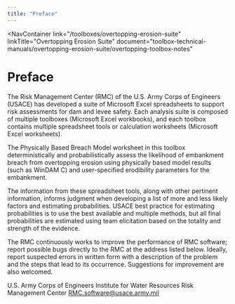 ```yaml
---
title: "Preface"
---
```



<NavContainer 
  link="/toolboxes/overtopping-erosion-suite"
  linkTitle="Overtopping Erosion Suite"
  document="toolbox-technical-manuals/overtopping-erosion-suite/overtopping-toolbox-notes"
></NavContainer>

# Preface

The Risk Management Center (RMC) of the U.S. Army Corps of Engineers (USACE) has developed a suite of Microsoft Excel spreadsheets to support 
risk assessments for dam and levee safety. Each analysis suite is composed of multiple toolboxes (Microsoft Excel workbooks), and each toolbox 
contains multiple spreadsheet tools or calculation worksheets (Microsoft Excel worksheets).

The Physically Based Breach Model worksheet in this toolbox deterministically and probabilistically assess the likelihood of embankment breach 
from overtopping erosion using physically based model results (such as WinDAM C) and user-specified erodibility parameters for the embankment.

The information from these spreadsheet tools, along with other pertinent information, informs judgment when developing a list of more and 
less likely factors and estimating probabilities. USACE best practice for estimating probabilities is to use the best available and multiple methods, 
but all final probabilities are estimated using team elicitation based on the totality and strength of the evidence.

The RMC continuously works to improve the performance of RMC software; report possible bugs directly to the RMC at the address listed below. Ideally, 
report suspected errors in written form with a description of the problem and the steps that lead to its occurrence. Suggestions for improvement are also welcomed.

U.S. Army Corps of Engineers
Institute for Water Resources
Risk Management Center
[RMC.software@usace.army.mil](mailto:RMC.software@usace.army.mil)

<CitationFootnote />